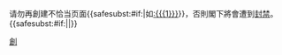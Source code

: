{{{icon|[[File:Nuvola apps important.svg|25px]] }}}请勿再創建不恰当页面{{<includeonly>safesubst:</includeonly>#if:{{{1|}}}|如[[:{{{1}}}]]}}，否則閣下將會遭到[[Wikipedia:封禁方針|封禁]]。{{<includeonly>safesubst:</includeonly>#if:{{{2|}}}|{{{2}}}|}}<!-- Template:uw-create3 --><noinclude>
{{Templatesnotice|series = uw-create|s1=uw-c3|max = 5}}
[[Category:用戶警告模板|創]]
</noinclude>
